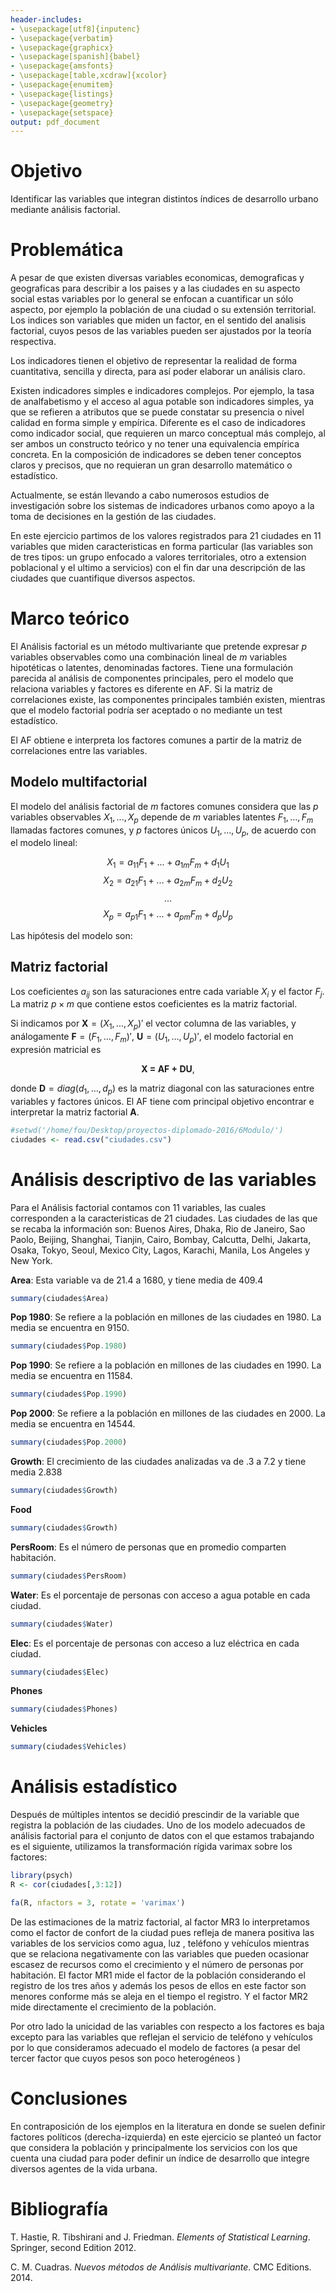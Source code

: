 ```yaml
---
header-includes:
- \usepackage[utf8]{inputenc}
- \usepackage{verbatim}
- \usepackage{graphicx}
- \usepackage[spanish]{babel}
- \usepackage{amsfonts}
- \usepackage[table,xcdraw]{xcolor}
- \usepackage{enumitem}
- \usepackage{listings}
- \usepackage{geometry}
- \usepackage{setspace}
output: pdf_document
---
```


\begin{titlepage}
\begin{center}
\vspace*{0in}

\begin{figure}[htb]
\centering
\includegraphics[ width = 8cm ]{images/fesa.png}
\end{figure}
\vspace*{0.25in}
\large{Universidad Nacional Autónoma de México}\\
\vspace*{0.5in}

Facultad de Estudios Superiores Acatlán\\
\vspace*{0.5in}

Técnicas estadísticas y minería de datos\\
\vspace*{0.5in}

Módulo VI. Análisis de varianza, factorial y de correspondencias y técnicas de estadística multivariada \\
\vspace*{0.5in}

\begin{large}
Práctica 3: \\
\end{large}

\vspace*{0.2in}
\begin{Large}
\textbf{Índices de desarrollo urbano} \\
\end{Large}

\vspace*{0.5in}
Camacho Ortíz Yuly \\
García Ramírez José Antonio \\
Méndez Ramírez Kenny Yahir \\
Vera Luna Maximiliano \\ 

\vspace*{1in}
Septiembre 2016 \\
\vspace*{0.05in}
\rule{80mm}{0.1mm}\\
\vspace*{0.1in}

\end{center}

\end{titlepage}

\tableofcontents{}

\newpage

# Objetivo 

Identificar las variables que integran distintos índices de desarrollo urbano mediante análisis factorial. 

# Problemática

A pesar de que existen diversas variables economicas, demograficas y geograficas para describir a los paises y a las ciudades en su aspecto
 social estas variables por lo general se enfocan a cuantificar un sólo aspecto, por ejemplo la población de una ciudad o su extensión territorial.
 Los indices son variables que miden un factor, en el sentido del analisis factorial, cuyos pesos de las variables pueden ser ajustados por la teoría respectiva.

 Los indicadores tienen el objetivo de representar la realidad de forma cuantitativa, sencilla y directa, para así poder elaborar un análisis claro.

Existen indicadores simples e indicadores complejos. Por ejemplo, la tasa de analfabetismo y el acceso al agua potable son indicadores simples,
 ya que se refieren a atributos que se puede constatar su presencia o nivel calidad en forma simple y empírica. Diferente es el caso de indicadores 
 como indicador social, que requieren un marco conceptual más complejo, al ser ambos un constructo teórico y no tener una equivalencia empírica concreta.
 En la composición de indicadores se deben tener conceptos claros y precisos, que no requieran un gran desarrollo matemático o estadístico.

 Actualmente, se están llevando a cabo numerosos estudios de investigación sobre los sistemas de indicadores urbanos como apoyo a la toma de decisiones 
 en la gestión de las ciudades.
 
 
En este ejercicio partimos de los valores registrados para 21 ciudades en 11 variables que miden caracteristicas en forma particular 
(las variables son de tres tipos: un grupo enfocado a valores territoriales, otro a extension poblacional y el ultimo a servicios) con el
 fin dar una descripción de las ciudades que cuantifique diversos aspectos.
 
 \newpage

# Marco teórico

El Análisis factorial es un método multivariante que pretende expresar $p$ variables observables como una combinación lineal de $m$ variables hipotéticas o latentes, denominadas factores. Tiene una formulación parecida al análisis de componentes principales, pero el modelo que relaciona variables y factores es diferente en AF. Si la matriz de correlaciones existe, las componentes principales también existen, mientras que el modelo factorial podría ser aceptado o no mediante un test estadístico.

El AF obtiene e interpreta los factores comunes a partir de la matriz de correlaciones entre las variables.

## Modelo multifactorial

El modelo del análisis factorial de $m$ factores comunes considera que las $p$ variables observables $X_{1},...,X_{p}$ depende de $m$ variables latentes $F_{1},\ldots,F_{m}$ llamadas factores comunes, y $p$ factores únicos $U_{1},...,U_{p}$, de acuerdo con el modelo lineal:

$$X_{1} = a_{11}F_{1} + ... + a_{1m}F_{m} + d_{1}U_{1}$$
$$X_{2} = a_{21}F_{1} + ... + a_{2m}F_{m} + d_{2}U_{2}$$
$$                      ...                           $$
$$X_{p} = a_{p1}F_{1} + ... + a_{pm}F_{m} + d_{p}U_{p}$$

Las hipótesis del modelo son:

\begin{itemize}
\item Los factores comunes y los factores únicos están incorrelacionados dos a dos.
\item Los factores comunes están incorrelacionados con los factores únicos.
\item Tanto los factores comunes como los factores únicos son variables reducidas (media cero y varianza uno).
\end{itemize}

## Matriz factorial

Los coeficientes $a_{ij}$ son las saturaciones entre cada variable $X_{i}$ y el factor $F_{j}$. La matriz $p \times m$ que contiene estos coeficientes es la matriz factorial.

Si indicamos por $\textbf{X} = (X_{1},...,X_{p})'$ el vector columna de las variables, y análogamente $\textbf{F} = (F_{1},...,F_{m})'$, $\textbf{U} = (U_{1},...,U_{p})'$, el modelo factorial en expresión matricial es 

$$\textbf{X = AF + DU},$$

donde $\textbf{D} = diag(d_{1},...,d_{p})$ es la matriz diagonal con las saturaciones entre variables y factores únicos. El AF tiene com principal objetivo encontrar e interpretar la matriz factorial $\textbf{A}$.

```r
#setwd('/home/fou/Desktop/proyectos-diplomado-2016/6Modulo/')
ciudades <- read.csv("ciudades.csv")
```

# Análisis descriptivo de las variables

Para el Análisis factorial contamos con 11 variables, las cuales corresponden a la caracteristicas de 21 ciudades. Las ciudades de las que se recaba la información son: Buenos Aires, Dhaka, Rio de Janeiro, Sao Paolo, Beijing, Shanghai, Tianjin, Cairo, Bombay, Calcutta, Delhi, Jakarta, Osaka, Tokyo, Seoul, Mexico City, Lagos, Karachi, Manila, Los Angeles y New York.

$\textbf{Area}$: Esta variable va de 21.4 a 1680, y tiene media de 409.4  

```r
summary(ciudades$Area)
```

$\textbf{Pop 1980}$: Se refiere a la población en millones de las ciudades en 1980. La media se encuentra en 9150.  
```r
summary(ciudades$Pop.1980)
```
$\textbf{Pop 1990}$: Se refiere a la población en millones de las ciudades en 1990. La media se encuentra en 11584.  
```r
summary(ciudades$Pop.1990)
```
$\textbf{Pop 2000}$: Se refiere a la población en millones de las ciudades en 2000. La media se encuentra en 14544.  
```r
summary(ciudades$Pop.2000)
```
$\textbf{Growth}$: El crecimiento de las ciudades analizadas va de .3 a 7.2 y tiene media 2.838
```r
summary(ciudades$Growth)
```
$\textbf{Food}$
```r
summary(ciudades$Growth)
```
$\textbf{PersRoom}$: Es el número de personas que en promedio comparten habitación.
```r
summary(ciudades$PersRoom)
```
$\textbf{Water}$: Es el porcentaje de personas con acceso a agua potable en cada ciudad.
```r
summary(ciudades$Water)
```
$\textbf{Elec}$: Es el porcentaje de personas con acceso a luz eléctrica en cada ciudad.
```r
summary(ciudades$Elec)
```
$\textbf{Phones}$
```r
summary(ciudades$Phones)
```
$\textbf{Vehicles}$
```r
summary(ciudades$Vehicles)
```



# Análisis estadístico

Después de múltiples intentos se decidió prescindir de la variable que registra la población de las ciudades. Uno de los modelo adecuados de análisis factorial para el conjunto de datos con el que estamos trabajando es el siguiente, utilizamos la transformación rígida varimax sobre los factores:


```r
library(psych)
R <- cor(ciudades[,3:12])

fa(R, nfactors = 3, rotate = 'varimax')
```


De las estimaciones de la matriz factorial, al factor MR3 lo interpretamos como el factor de confort de la ciudad pues refleja de manera positiva  las variables de los servicios como agua, luz , teléfono y vehículos  mientras que se relaciona negativamente con las variables que pueden ocasionar escasez de recursos como el crecimiento y el número de personas por habitación. El factor MR1 mide el factor de la población considerando el registro de los tres años y además los pesos de ellos en este factor son menores conforme más se aleja en el tiempo el registro. Y el factor MR2 mide directamente el crecimiento de la población.
 
Por otro lado la unicidad de las variables con respecto a los factores es baja excepto para las variables que reflejan el servicio de teléfono y vehículos por lo que consideramos adecuado el modelo de factores (a pesar del tercer factor que cuyos pesos son poco heterogéneos )



# Conclusiones


En contraposición de los ejemplos en la literatura en donde se suelen definir factores políticos (derecha-izquierda) en este ejercicio se planteó un factor que considera la población y principalmente los servicios con los que cuenta una ciudad para poder definir un índice de desarrollo que integre diversos agentes de la vida urbana.


# Bibliografía

T. Hastie, R. Tibshirani and J. Friedman. *Elements of Statistical Learning*. Springer, second Edition 2012.

C. M. Cuadras. *Nuevos métodos de Análisis multivariante*. CMC Editions. 2014.
